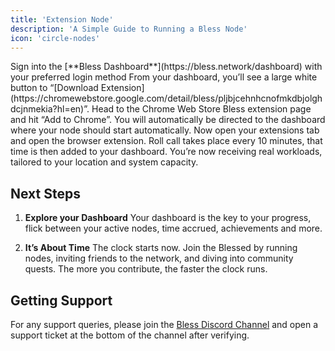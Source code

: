 ```yaml
---
title: 'Extension Node'
description: 'A Simple Guide to Running a Bless Node'
icon: 'circle-nodes'
---
```


<Steps>
  <Step title="Connect to the Dashboard">
    Sign into the [**Bless Dashboard**](https://bless.network/dashboard) with your preferred login method
  </Step>

  <Step title="Download the Extension">
    From your dashboard, you’ll see a large white button to “[Download Extension](https://chromewebstore.google.com/detail/bless/pljbjcehnhcnofmkdbjolghdcjnmekia?hl=en)”. Head to the Chrome Web Store Bless extension page and hit “Add to Chrome”.
  </Step>

  <Step title="Activate and Connect">
    You will automatically be directed to the dashboard where your node should start automatically. Now open your extensions tab and open the browser extension.
  </Step>

  <Step title="Start Powering the Network Built for You">
    Roll call takes place every 10 minutes, that time is then added to your dashboard. You’re now receiving real workloads, tailored to your location and system capacity.
  </Step>
</Steps>

## Next Steps

1. **Explore your Dashboard**
   Your dashboard is the key to your progress, flick between your active nodes, time accrued, achievements and more.

2. **It’s About Time**
   The clock starts now. Join the Blessed by running nodes, inviting friends to the network, and diving into community quests. The more you contribute, the faster the clock runs.

## Getting Support

For any support queries, please join the [Bless Discord Channel](https://discord.gg/blessnetwork) and open a support ticket at the bottom of the channel after verifying.